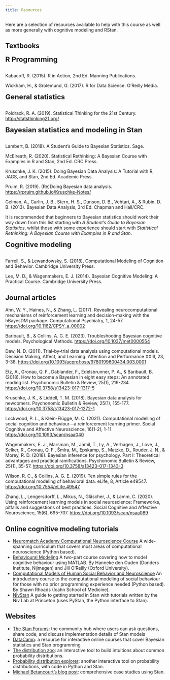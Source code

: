 ```yaml
---
title: Resources
---
```


Here are a selection of resources available to help with this course as well as more generally with cognitive modeling and RStan.

## Textbooks

<div style="font-size: 22px;"><strong>R Programming</strong></div>
<div style="height: 16px;"></div>

Kabacoff, R. (2015). R in Action, 2nd Ed. Manning Publications.

Wickham, H., & Grolemund, G. (2017). R for Data Science. O'Reilly Media.

<div style="font-size: 22px;"><strong>General statistics</strong></div>
<div style="height: 16px;"></div>

Poldrack, R. A. (2019). Statistical Thinking for the 21st Century. [http://statsthinking21.org/](http://statsthinking21.org/)

<div style="font-size: 22px;"><strong>Bayesian statistics and modeling in Stan</strong></div>
<div style="height: 16px;"></div>

Lambert, B. (2018). A Student's Guide to Bayesian Statistics. Sage.

McElreath, R. (2020). Statistical Rethinking: A Bayesian Course with Examples in R and Stan, 2nd Ed. CRC Press.

Kruschke, J. K. (2015). Doing Bayesian Data Analysis: A Tutorial with R, JAGS, and Stan, 2nd Ed. Academic Press.

Pruim, R. (2019). (Re)Doing Bayesian data analysis. [https://rpruim.github.io/Kruschke-Notes/](https://rpruim.github.io/Kruschke-Notes/)

Gelman, A., Carlin, J. B., Stern, H. S., Dunson, D. B., Vehtari, A., & Rubin, D. B. (2013). Bayesian Data Analysis, 3rd Ed. Chapman and Hall/CRC.

:::{.callout-tip title="Which textbook should I start with?"}
It is recommended that beginners to Bayesian statistics should work their way down from this list starting with *A Student's Guide to Bayesian Statistics*, whilst those with some experience should start with *Statistical Rethinking: A Bayesian Course with Examples in R and Stan*.
:::

<div style="font-size: 22px;"><strong>Cognitive modeling</strong></div>
<div style="height: 16px;"></div>

Farrell, S., & Lewandowsky, S. (2018). Computational Modeling of Cognition and Behavior. Cambridge University Press.

Lee, M. D., & Wagenmakers, E. J. (2014). Bayesian Cognitive Modeling: A Practical Course. Cambridge University Press.

## Journal articles

Ahn, W. Y., Haines, N., & Zhang, L. (2017). Revealing neurocomputational mechanisms of reinforcement learning and decision-making with the hBayesDM package. Computational Psychiatry, 1, 24-57. [https://doi.org/10.1162/CPSY_a_00002](https://doi.org/10.1162/CPSY_a_00002)

Baribault, B., & Collins, A. G. E. (2023). Troubleshooting Bayesian cognitive models. Psychological Methods. [https://doi.org/10.1037/met0000554](https://doi.org/10.1037/met0000554)

Daw, N. D. (2011). Trial-by-trial data analysis using computational models. Decision Making, Affect, and Learning: Attention and Performance XXIII, 23, 3-38. [https://doi.org/10.1093/acprof:oso/9780199600434.003.0001](https://doi.org/10.1093/acprof:oso/9780199600434.003.0001)

Etz, A., Gronau, Q. F., Dablander, F., Edelsbrunner, P. A., & Baribault, B. (2018). How to become a Bayesian in eight easy steps: An annotated reading list. Psychonomic Bulletin & Review, 25(1), 219-234. [https://doi.org/10.3758/s13423-017-1317-5](https://doi.org/10.3758/s13423-017-1317-5)

Kruschke, J. K., & Liddell, T. M. (2018). Bayesian data analysis for newcomers. Psychonomic Bulletin & Review, 25(1), 155-177. [https://doi.org/10.3758/s13423-017-1272-1](https://doi.org/10.3758/s13423-017-1272-1)

Lockwood, P. L., & Klein-Flügge, M. C. (2021). Computational modelling of social cognition and behaviour—a reinforcement learning primer. Social Cognitive and Affective Neuroscience, 16(1-2), 1-11. [https://doi.org/10.1093/scan/nsaa040](https://doi.org/10.1093/scan/nsaa040)

Wagenmakers, E. J., Marsman, M., Jamil, T., Ly, A., Verhagen, J., Love, J., Selker, R., Gronau, Q. F., Šmíra, M., Epskamp, S., Matzke, D., Rouder, J. N., & Morey, R. D. (2018). Bayesian inference for psychology. Part I: Theoretical advantages and practical ramifications. Psychonomic Bulletin & Review, 25(1), 35-57. [https://doi.org/10.3758/s13423-017-1343-3](https://doi.org/10.3758/s13423-017-1343-3)

Wilson, R. C., & Collins, A. G. E. (2019). Ten simple rules for the computational modeling of behavioral data. eLife, 8, Article e49547. [https://doi.org/10.7554/eLife.49547](https://doi.org/10.7554/eLife.49547)

Zhang, L., Lengersdorff, L., Mikus, N., Gläscher, J., & Lamm, C. (2020). Using reinforcement learning models in social neuroscience: Frameworks, pitfalls and suggestions of best practices. Social Cognitive and Affective Neuroscience, 15(6), 695-707. [https://doi.org/10.1093/scan/nsaa089](https://doi.org/10.1093/scan/nsaa089)

## Online cognitive modeling tutorials 

- [Neuromatch Academy Computational Neuroscience Course](https://compneuro.neuromatch.io/tutorials/intro.html) A wide-spanning curriculum that covers most areas of computational neuroscience (Python based).
- [Behavioural Modeling](https://hannekedenouden.ruhosting.nl/RLtutorial/Instructions.html) A two-part course covering how to model cognitive behaviour using MATLAB. By Hanneke den Ouden (Donders Institute, Nijmegen) and Jill O'Reilly (Oxford University).
- [Computational Models of Human Social Behavior and Neuroscience](https://shawnrhoads.github.io/gu-psyc-347/index.html) An introductory course to the computational modeling of social behaviour for those with no prior programming experience needed (Python based). By Shawn Rhoads (Icahn School of Medicine).
- [NivStan](https://nivlab.github.io/nivstan/) A guide to getting started in Stan with tutorials written by the Niv Lab at Princeton (uses PyStan, the Python interface to Stan).

## Websites

- [The Stan Forums](https://discourse.mc-stan.org): the community hub where users can ask questions, share code, and discuss implementation details of Stan models
- [DataCamp](https://www.datacamp.com/): a resource for interactive online courses that cover Bayesian statistics and Stan programming
- [The distribution zoo](https://ben18785.shinyapps.io/distribution-zoo/): an interactive tool to build intuitions about common probability distributions.
- [Probability distribution explorer](https://distribution-explorer.github.io/): another interactive tool on probability distributions, with code in Python and Stan.
- [Michael Betancourt's blog post](https://betanalpha.github.io/writing/): comprehensive case studies using Stan.